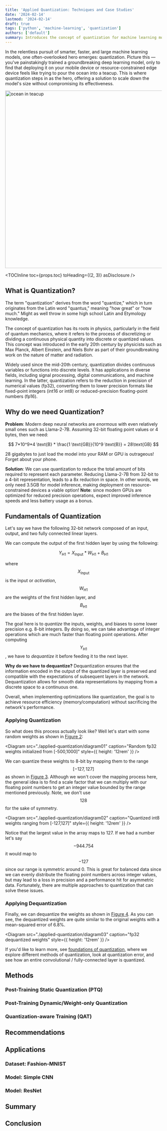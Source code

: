 ```yaml
---
title: 'Applied Quantization: Techniques and Case Studies'
date: '2024-02-14'
lastmod: '2024-02-14'
draft: true
tags: ['python', 'machine-learning', 'quantization']
authors: ['default']
summary: Introduces the concept of quantization for machine learning models and discusses various methods and applications of the concept.
---
```


In the relentless pursuit of smarter, faster, and large machine learning models, one often-overlooked hero emerges: <Highlight>quantization</Highlight>. Picture this &mdash; you've painstakingly trained a groundbreaking deep learning model, only to find that deploying it on your mobile device or resource-constrained edge device feels like trying to pour the ocean into a teacup. This is where quantization steps in as the hero, offering a solution to scale down the model's size without compromising its effectiveness.

<Image
  src="/static/images/applied-quantization/ocean-in-teacup.jpeg"
  alt="ocean in teacup"
  width="760"
  height="570"
/>

<TOCInline toc={props.toc} toHeading={(2, 3)} asDisclosure />

## What is Quantization?

The term "quantization" derives from the word "quantize," which in turn originates from the Latin word "quantus," meaning "how great" or "how much." Might as well throw in some high school Latin and Etymology knowledge.

The concept of quantization has its roots in physics, particularly in the field of quantum mechanics, where it refers to the process of discretizing or dividing a continuous physical quantity into discrete or quantized values. This concept was introduced in the early 20th century by physicists such as Max Planck, Albert Einstein, and Niels Bohr as part of their groundbreaking work on the nature of matter and radiation.

Widely used since the mid-20th century, quantization divides continuous variables or functions into discrete levels. It has applications in diverse fields, including signal processing, digital communications, and machine learning. In the latter, quantization refers to the reduction in precision of numerical values (fp32), converting them to lower precision formats like fixed-point integers (int16 or int8) or reduced-precision floating-point numbers (fp16).

## Why do we need Quantization?

**Problem**: Modern deep neural networks are _enormous_ with even relatively small ones such as Llama-2-7B. Assuming 32-bit floating point values or 4 bytes, then we need:

$$
7*10^9*4 \text{B} * \frac{1 \text{GB}}{10^9 \text{B}} = 28\text{GB}
$$

28 gigabytes to just load the model into your RAM or GPU is outrageous! Forget about your phone.

**Solution**: We can use quantization to reduce the total amount of bits required to represent each parameter. Reducing Llama-2-7B from 32-bit to a 4-bit representation, leads to a 8x reduction in space. In other words, we only need 3.5GB for model inference, making deployment on resource-constrained devices a viable option! **Note**: since modern GPUs are optimized for reduced precision operations, expect improved inference speeds and less battery usage as a bonus.

## Fundamentals of Quantization

Let's say we have the following 32-bit network composed of an input, output, and two fully connected linear layers.

<Diagram
  src="./applied-quantization/diagram00"
  caption="32-bit network with an input layer, 2 hidden layers, and an output layer"
/>

We can compute the output of the first hidden layer by using the following:

$$
Y_\text{H1}=X_\text{Input}*W_\text{H1}+B_\text{H1}
$$

where $$X_\text{Input}$$ is the input or _activation_, $$W_\text{H1}$$ are the weights of the first hidden layer, and $$B_\text{H1}$$ are the biases of the first hidden layer.

The goal here is to _quantize_ the inputs, weights, and biases to some lower precision e.g. 8-bit integers. By doing so, we can take advantage of integer operations which are much faster than floating point operations. After computing $$Y_\text{H1}$$, we have to _dequantize_ it before feeding it to the next layer.

**Why do we have to dequantize?** Dequantization ensures that the information encoded in the output of the quantized layer is preserved and compatible with the expectations of subsequent layers in the network. Dequantization allows for smooth data representations by mapping from a discrete space to a continuous one.

Overall, when implementing optimizations like quantization, the goal is to achieve resource efficiency (memory/computation) without sacrificing the network's performance.

### Applying Quantization

So what does this process actually look like? Well let's start with some random weights as shown in [Figure 2](#figure-2):

<Diagram
  src="./applied-quantization/diagram01"
  caption="Random fp32 weights initialized from [-500,1000]"
  style={{ height: '12rem' }}
/>

We can quantize these weights to 8-bit by mapping them to the range $$[-127,127]$$ as shown in [Figure 3](#figure-3). Although we won't cover the mapping process here, the general idea is to find a scale factor that we can multiply with our floating point numbers to get an integer value bounded by the range mentioned previously. Note, we don't use $$128$$ for the sake of symmetry.

<Diagram
  src="./applied-quantization/diagram02"
  caption="Quantized int8 weights ranging from [-127,127]"
  style={{ height: '12rem' }}
/>

Notice that the largest value in the array maps to 127. If we had a number let's say $$-944.754$$ it would map to $$-127$$ since our range is symmetric around 0. This is great for balanced data since we can evenly distribute the floating point numbers across integer values, but may lead to a loss in precision and a performance hit for asymmetric data. Fortunately, there are multiple approaches to quantization that can solve these issues.

### Applying Dequantization

Finally, we can dequantize the weights as shown in [Figure 4](#figure-4). As you can see, the dequantized weights are quite similar to the original weights with a mean-squared error of $6.8\%$.

<Diagram
  src="./applied-quantization/diagram03"
  caption="fp32 dequantized weights"
  style={{ height: '12rem' }}
/>

If you'd like to learn more, see [foundations of quantization](./foundations-of-quantization), where we explore different methods of quantization, look at quantization error, and see how an entire convolutional / fully-connected layer is quantized.

## Methods

### Post-Training Static Quantization (PTQ)

### Post-Training Dynamic/Weight-only Quantization

### Quantization-aware Training (QAT)

## Recommendations

## Applications

### Dataset: Fashion-MNIST

### Model: Simple CNN

### Model: ResNet

## Summary

## Conclusion
